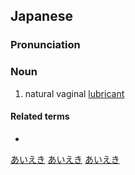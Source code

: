 ==Japanese==
{{ja-kanjitab|あい|えき|yomi=on}}

{{rfv}}

===Pronunciation===
{{ja-pron|yomi=on|あいえき}}

===Noun===
{{ja-noun|あいえき}}

# natural vaginal [[lubricant]]

====Related terms====
* {{ja-r|精液|せいえき}}

[[Category:ja:Bodily fluids|あいえき]]
[[Category:ja:Physiology|あいえき]]
[[Category:ja:Sex|あいえき]]